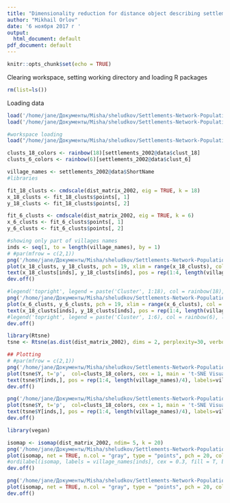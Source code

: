 ```yaml
---
title: "Dimensionality reduction for distance object describing settlement networks"
author: "Mikhail Orlov"
date: '6 ноября 2017 г '
output:
  html_document: default
pdf_document: default
---
```

  
```r
knitr::opts_chunk$set(echo = TRUE)
```

Clearing workspace, setting working directory and loading R packages
```r
rm(list=ls())
```


Loading data
```r

load('/home/jane/Документы/Misha/sheludkov/Settlements-Network-Population-Dynamics/data/matrix_2002.Rdata')
load('/home/jane/Документы/Misha/sheludkov/Settlements-Network-Population-Dynamics/data/matrix_2010.Rdata')

#workspace loading
load("/home/jane/Документы/Misha/sheludkov/Settlements-Network-Population-Dynamics/data/Part2_output.RData")
```


```r

clusts_18_colors <- rainbow(18)[settlements_2002@data$clust_18]
clusts_6_colors <- rainbow(6)[settlements_2002@data$clust_6]

village_names <- settlements_2002@data$ShortName
#libraries
```

```r
fit_18_clusts <- cmdscale(dist_matrix_2002, eig = TRUE, k = 18)
x_18_clusts <- fit_18_clusts$points[, 1]
y_18_clusts <- fit_18_clusts$points[, 2]

fit_6_clusts <- cmdscale(dist_matrix_2002, eig = TRUE, k = 6)
x_6_clusts <- fit_6_clusts$points[, 1]
y_6_clusts <- fit_6_clusts$points[, 2]
```

```r
#showing only part of villages names
inds <- seq(1, to = length(village_names), by = 1)
# #par(mfrow = c(2,1))
png('/home/jane/Документы/Misha/sheludkov/Settlements-Network-Population-Dynamics/MDS_18_clusters_plot_all_labels.png', width = 1500, height = 1500, res = 250)
plot(x_18_clusts, y_18_clusts, pch = 19, xlim = range(x_18_clusts), col = clusts_18_colors, main = 'Multidimensional Scaling Visualization\n for 18 Clusters (2002 Data)')
text(x_18_clusts[inds], y_18_clusts[inds], pos = rep(1:4, length(village_names)/4), labels = village_names[inds], cex = 0.2, col = 1)
dev.off()

#legend('topright', legend = paste('Cluster', 1:18), col = rainbow(18), lty = 1, cex= 0.5)
png('/home/jane/Документы/Misha/sheludkov/Settlements-Network-Population-Dynamics/MDS_6_clusters_plot_all_labels.png', width = 1500, height = 1500, res = 250)
plot(x_6_clusts, y_6_clusts, pch = 19, xlim = range(x_6_clusts), col = clusts_6_colors, main = 'Multidimensional Scaling Visualization\n for 6 Clusters (2002 Data)')
text(x_18_clusts[inds], y_18_clusts[inds], pos = rep(1:4, length(village_names)/4), labels = village_names[inds], cex = 0.2, col = 1)
#legend('topright', legend = paste('Cluster', 1:6), col = rainbow(6), lty = 1, cex= 0.5)
dev.off()


```

```r

library(Rtsne)
tsne <- Rtsne(as.dist(dist_matrix_2002), dims = 2, perplexity=30, verbose=TRUE, max_iter = 500)

## Plotting
# #par(mfrow = c(2,1))
png('/home/jane/Документы/Misha/sheludkov/Settlements-Network-Population-Dynamics/tSNE_6_clusters_plot_all_labels.png', width = 1500, height = 1500, res = 250)
plot(tsne$Y, t='p',  col=clusts_18_colors, cex = 1, main = 't-SNE Visualization\n for 18 Clusters (2002 Data)')
text(tsne$Y[inds,], pos = rep(1:4, length(village_names)/4), labels=village_names[inds], col=1, cex = 0.2)
dev.off()

png('/home/jane/Документы/Misha/sheludkov/Settlements-Network-Population-Dynamics/tSNE_18_clusters_plot_all_labels.png', width = 1500, height = 1500, res = 250)
plot(tsne$Y, t='p',  col=clusts_18_colors, cex = 1, main = 't-SNE Visualization\n for 18 Clusters (2002 Data)')
text(tsne$Y[inds,], pos = rep(1:4, length(village_names)/4), labels=village_names[inds], col=1, cex = 0.2)
dev.off()
```

```r
library(vegan)

isomap <- isomap(dist_matrix_2002, ndim= 5, k = 20)
png('/home/jane/Документы/Misha/sheludkov/Settlements-Network-Population-Dynamics/iSOMAP_18_clusters_plot_all_labels.png', width = 1500, height = 1500, res = 250)
plot(isomap, net = TRUE, n.col = "gray", type = "points", pch = 20, col = clusts_18_colors)
#ordilabel(isomap, labels = village_names[inds], cex = 0.3, fill = T, border = F)
dev.off()

png('/home/jane/Документы/Misha/sheludkov/Settlements-Network-Population-Dynamics/iSOMAP_6_clusters_plot_all_labels.png', width = 1500, height = 1500, res = 250)
plot(isomap, net = TRUE, n.col = "gray", type = "points", pch = 20, col = clusts_6_colors)
dev.off()
```


